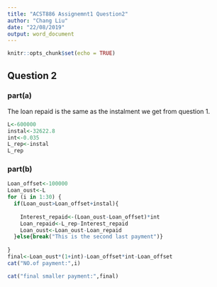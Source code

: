 ```yaml
---
title: "ACST886 Assignemnt1 Question2"
author: "Chang Liu"
date: "22/08/2019"
output: word_document
---
```


```r
knitr::opts_chunk$set(echo = TRUE)
```


## Question 2
### part(a)
The loan repaid is the same as the instalment we get from question 1.
```r
L<-600000
instal<-32622.8
int<-0.035
L_rep<-instal
L_rep
```

### part(b)

```r
Loan_offset<-100000
Loan_oust<-L
for (i in 1:30) {
  if(Loan_oust>Loan_offset+instal){
    
    Interest_repaid<-(Loan_oust-Loan_offset)*int
    Loan_repaid<-L_rep-Interest_repaid
    Loan_oust<-Loan_oust-Loan_repaid
  }else{break("This is the second last payment")}
  
}
final<-Loan_oust*(1+int)-Loan_offset*int-Loan_offset
cat("NO.of payment:",i)

cat("final smaller payment:",final)

```